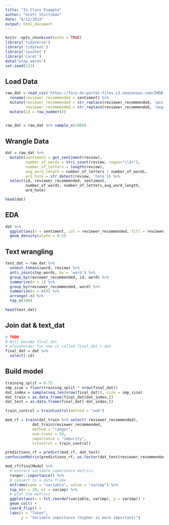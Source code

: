 ```yaml
---
title: "In Class Example"
author: "Scott Stoltzman"
date: "8/12/2019"
output: html_document
---
```


```r
knitr::opts_chunk$set(echo = TRUE)
library('tidyverse')
library('tidytext')
library('syuzhet')
library('caret')
data("stop_words")
set.seed(123)
```

## Load Data
```r
raw_dat = read_csv('https://foco-ds-portal-files.s3.amazonaws.com/IMDB+Dataset.csv') %>%
  rename(reviewer_recommended = sentiment) %>%
  mutate(reviewer_recommended = str_replace(reviewer_recommended, 'positive', 'yes'),
         reviewer_recommended = str_replace(reviewer_recommended, 'negative', 'no')) %>%
  mutate(id = row_number())
  

raw_dat = raw_dat %>% sample_n(1000)
```

## Wrangle Data
```r
dat = raw_dat %>%
  mutate(sentiment = get_sentiment(review),
         number_of_words = stri_count(review, regex="\\S+"),
         number_of_letters = length(review),
         avg_word_length = number_of_letters / number_of_words,
         wrd_hate = str_detect(review, 'hate')) %>%
  select(id, reviewer_recommended, sentiment, 
         number_of_words, number_of_letters,avg_word_length,
         wrd_hate)

head(dat)
```

## EDA
```r
dat %>%
  ggplot(aes(x = sentiment, col = reviewer_recommended, fill = reviewer_recommended)) +
  geom_density(alpha = 0.5)
```

## Text wrangling
```r
text_dat = raw_dat %>%
  unnest_tokens(word, review) %>%
  anti_join(stop_words, by = 'word') %>%
  group_by(reviewer_recommended, id, word) %>%
  summarize(n = 1) %>%
  group_by(reviewer_recommended, word) %>%
  summarize(n = n()) %>%
  arrange(-n) %>%
  top_n(100)

head(text_dat)
```

## Join dat & text_dat
```r
# TODO
# Will become final_dat
# placeholder for now is called final_dat = dat
final_dat = dat %>%
  select(-id)
```



## Build model

```r
training_split = 0.75
smp_size = floor(training_split * nrow(final_dat))
dat_index = sample(seq_len(nrow(final_dat)), size = smp_size)
dat_train = as.data.frame(final_dat[dat_index,])
dat_test = as.data.frame(final_dat[-dat_index,])
```


```r
train_control = trainControl(method = "oob")

mod_rf = train(dat_train %>% select(-reviewer_recommended),
            dat_train$reviewer_recommended,
            method = "ranger",
            num.trees = 50,
            importance = "impurity",
            trControl = train_control)

predictions_rf = predict(mod_rf, dat_test)
confusionMatrix(predictions_rf, as.factor(dat_test$reviewer_recommended))
```


```r
mod_rf$finalModel %>%
  # extract variable importance metrics
  ranger::importance() %>%
  # convert to a data frame
  enframe(name = "variable", value = "varimp") %>%
  top_n(n = 20, wt = varimp) %>%
  # plot the metrics
  ggplot(aes(x = fct_reorder(variable, varimp), y = varimp)) +
  geom_col() +
  coord_flip() +
  labs(x = "Token",
       y = "Variable importance (higher is more important)")
```
